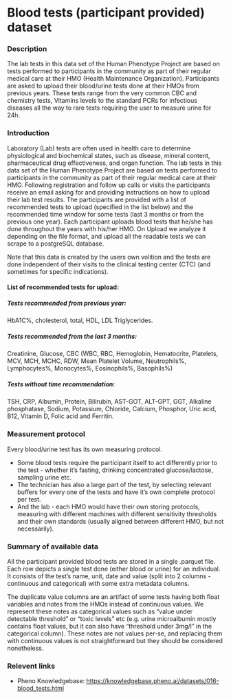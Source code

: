 # Blood tests (participant provided) dataset

### Description
The lab tests in this data set of the Human Phenotype Project are based on tests performed to participants in the community as part of their regular medical care at their HMO (Health Maintenance Organization). Participants are asked to upload their blood/urine tests done at their HMOs from previous years. These tests range from the very common CBC and chemistry tests, Vitamins levels to the standard PCRs for infectious diseases all the way to rare tests requiring the user to measure urine for 24h.

### Introduction
Laboratory (Lab) tests are often used in health care to determine physiological and biochemical states, such as disease, mineral content, pharmaceutical drug effectiveness, and organ function. The lab tests in this data set of the Human Phenotype Project are based on tests performed to participants in the community as part of their regular medical care at their HMO.
Following registration and follow up calls or visits the participants receive an email asking for and providing instructions on how to upload their lab test results. The participants are provided with a list of recommended tests to upload (specified in the list below) and the recommended time window for some tests (last 3 months or from the previous one year).  Each participant uploads blood tests that he/she has done throughout the years with his/her HMO. On Upload we analyze it depending on the file format, and upload all the readable tests we can scrape to a postgreSQL database. 

Note that this data is created by the users own volition and the tests are done independent of their visits to the clinical testing  center (CTC) (and sometimes for specific indications). 

#### List of recommended tests for upload:

##### Tests recommended from previous year:
HbA1C%, cholesterol, total, HDL, LDL Triglycerides.
##### Tests recommended from the last 3 months:
Creatinine, Glucose, CBC (WBC, RBC, Hemoglobin, Hematocrite, Platelets, MCV, MCH, MCHC, RDW, Mean Platelet Volume, Neutrophils%, Lymphocytes%, Monocytes%, Eosinophils%, Basophils%)
##### Tests without time  recommendation:
TSH, CRP, Albumin, Protein, Bilirubin, AST-GOT, ALT-GPT, GGT, Alkaline phosphatase, Sodium, Potassium, Chloride, Calcium, Phosphor, Uric acid, B12, Vitamin D, Folic acid and Ferritin.

### Measurement protocol
Every blood/urine test has its own measuring protocol.
* Some blood tests require the participant itself to act differently prior to the test - whether it’s fasting, drinking concentrated glucose/lactose, sampling urine etc.
* The technician has also a large part of the test, by selecting relevant buffers for every one of the tests and have it’s own complete protocol per test.
* And the lab - each HMO would have their own storing protocols, measuring with different machines with different sensitivity thresholds and their own standards (usually aligned between different HMO, but not necessarily).

### Summary of available data
All the participant provided blood tests are stored in a single .parquet file. Each row depicts a single test done (either blood or urine) for an individual. It consists of the test’s name, unit, date and value (split into 2 columns - continuous and categorical) with some extra metadata columns.

The duplicate value columns are an artifact of some tests having both float variables and notes from the HMOs instead of continuous values. We represent these notes as categorical values such as “value under detectable threshold” or “toxic levels” etc (e.g. urine microalbumin mostly contains float values, but it can also have “threshold under 3mg/l” in the categorical column). These notes are not values per-se, and replacing them with continuous values is not straightforward but they should be considered nonetheless.

### Relevent links
* Pheno Knowledgebase: https://knowledgebase.pheno.ai/datasets/016-blood_tests.html

